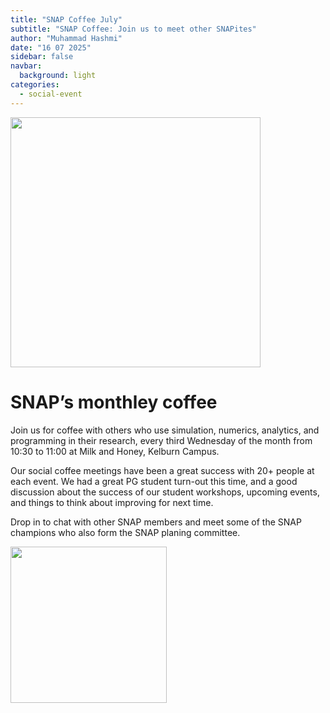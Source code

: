 ```yaml
---
title: "SNAP Coffee July"
subtitle: "SNAP Coffee: Join us to meet other SNAPites"
author: "Muhammad Hashmi"
date: "16 07 2025"
sidebar: false
navbar:
  background: light
categories: 
  - social-event
---
```


![](snap_coffee_july.png){height=400 fig-align="center"}

<h1>SNAP's monthley coffee</h1>

Join us for coffee with others who use simulation, numerics, analytics, and programming in their research, every third Wednesday of the month from 10:30 to 11:00 at Milk and Honey, Kelburn Campus.

Our social coffee meetings have been a great success with 20+ people at each event.  We had a great PG student turn-out this time, and a good discussion about the success of our student workshops, upcoming events, and things to think about improving for next time.

Drop in to chat with other SNAP members and meet some of the SNAP champions who also form the SNAP planing committee.

![](snap_coffee1over.jpeg){height=250 fig-align="center"}

